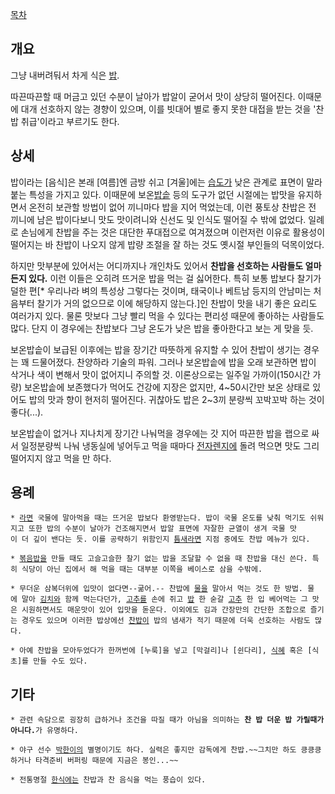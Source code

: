 [[목차]]

== 개요 ==
그냥 내버려둬서 차게 식은 [[밥]].

따끈따끈할 때 머금고 있던 수분이 날아가 밥알이 굳어서 맛이 상당히 떨어진다. 이때문에 대개 선호하지 않는 경향이 있으며, 이를 빗대어 별로 좋지 못한 대접을 받는 것을 '찬밥 취급'이라고 부르기도 한다.

== 상세 ==
밥이라는 [음식]은 본래 [여름]엔 금방 쉬고 [겨울]에는 [[습도]]가 낮은 관계로 표면이 말라 붙는 특성을 가지고 있다. 이때문에 보온[[밥솥]] 등의 도구가 없던 시절에는 밥맛을 유지하면서 온전히 보관할 방법이 없어 끼니마다 밥을 지어 먹었는데, 이런 풍토상 찬밥은 전 끼니에 남은 밥이다보니 맛도 맛이려니와 신선도 및 인식도 떨어질 수 밖에 없었다. 일례로 손님에게 찬밥을 주는 것은 대단한 푸대접으로 여겨졌으며 이런저런 이유로 활용성이 떨어지는 바 찬밥이 나오지 않게 밥량 조절을 잘 하는 것도 옛시절 부인들의 덕목이었다.

하지만 맛부분에 있어서는 어디까지나 개인차도 있어서 '''찬밥을 선호하는 사람들도 얼마든지 있다.''' 이런 이들은 오히려 뜨거운 밥을 먹는 걸 싫어한다. 특히 보통 밥보다 찰기가 덜한 편[* 우리나라 벼의 특성상 그렇다는 것이며, 태국이나 베트남 등지의 안남미는 처음부터 찰기가 거의 없으므로 이에 해당하지 않는다.]인 찬밥이 맛을 내기 좋은 요리도 여러가지 있다. 물론 맛보다 그냥 빨리 먹을 수 있다는 편리성 때문에 좋아하는 사람들도 많다. 단지 이 경우에는 찬밥보다 그냥 온도가 낮은 밥을 좋아한다고 보는 게 맞을 듯.

보온밥솥이 보급된 이후에는 밥을 장기간 따뜻하게 유지할 수 있어 찬밥이 생기는 경우는 꽤 드물어졌다. 찬양하라 기술의 파워. 그러나 보온밥솥에 밥을 오래 보관하면 밥이 삭거나 색이 변해서 맛이 없어지니 주의할 것. 이론상으로는 일주일 가까이(150시간 가량) 보온밥솥에 보존했다가 먹어도 건강에 지장은 없지만, 4~50시간만 보온 상태로 있어도 밥의 맛과 향이 현저히 떨어진다. 귀찮아도 밥은 2~3끼 분량씩 꼬박꼬박 하는 것이 좋다(...).

보온밥솥이 없거나 지나치게 장기간 나눠먹을 경우에는 갓 지어 따끈한 밥을 랩으로 싸서 일정분량씩 나눠 냉동실에 넣어두고 먹을 때마다 [[전자렌지]]에 돌려 먹으면 맛도 그리 떨어지지 않고 먹을 만 하다.

== 용례 ==
 * [[라면]] 국물에 말아먹을 때는 뜨거운 밥보다 환영받는다. 밥이 국물 온도를 낮춰 먹기도 쉬워지고 또한 밥의 수분이 날아가 건조해지면서 밥알 표면에 자잘한 균열이 생겨 국물 맛이 더 깊이 밴다는 듯. 이를 공략하기 위함인지 [[틈새라면]] 지점 중에도 찬밥 메뉴가 있다. 

 * [[볶음밥]]을 만들 때도 고슬고슬한 찰기 없는 밥을 조달할 수 없을 때 찬밥을 대신 쓴다. 특히 식당이 아닌 집에서 해 먹을 때는 대부분 이쪽을 베이스로 삼을 수밖에.

 * 무더운 삼복더위에 입맛이 없다면--굶어.-- 찬밥에 [[물]]을 말아서 먹는 것도 한 방법. 물에 말아 [[김치]]와 함께 먹는다던가, [[고추]]를 손에 쥐고 [[밥]] 한 숟갈 [[고추]] 한 입 베어먹는 그 맛은 시원하면서도 매운맛이 있어 입맛을 돋운다. 이외에도 김과 간장만의 간단한 조합으로 즐기는 경우도 있으며 이러한 밥상에선 [[찬밥]]이 밥의 냄새가 적기 때문에 더욱 선호하는 사람도 많다. 

 * 아예 찬밥을 모아두었다가 한꺼번에 [누룩]을 넣고 [막걸리]나 [쉰다리], [[식혜]] 혹은 [식초]를 만들 수도 있다.
== 기타 ==
 * 관련 속담으로 굉장히 급하거나 조건을 따질 때가 아님을 의미하는 '''찬 밥 더운 밥 가릴때가 아니다.'''가 유명하다.

 * 야구 선수 [[박한이]]의 별명이기도 하다. 실력은 좋지만 감독에게 찬밥.~~그치만 하도 킁킁킁하거나 타격준비 버퍼링 때문에 지금은 봉인...~~

 * 전통명절 [[한식]]에는 찬밥과 찬 음식을 먹는 풍습이 있다.
